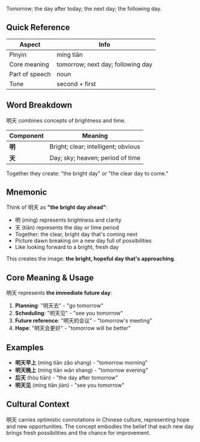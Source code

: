 Tomorrow; the day after today; the next day; the following day.

## Quick Reference

| Aspect         | Info                              |
| -------------- | --------------------------------- |
| Pinyin         | míng tiān                         |
| Core meaning   | tomorrow; next day; following day |
| Part of speech | noun                              |
| Tone           | second + first                    |

## Word Breakdown

明天 combines concepts of brightness and time.

| Component | Meaning                                    |
| --------- | ------------------------------------------ |
| **明**    | Bright; clear; intelligent; obvious       |
| **天**    | Day; sky; heaven; period of time          |

Together they create: "the bright day" or "the clear day to come."

## Mnemonic

Think of 明天 as **"the bright day ahead"**:

- 明 (míng) represents brightness and clarity  
- 天 (tiān) represents the day or time period
- Together: the clear, bright day that's coming next
- Picture dawn breaking on a new day full of possibilities
- Like looking forward to a bright, fresh day

This creates the image: **the bright, hopeful day that's approaching**.

## Core Meaning & Usage

明天 represents **the immediate future day**:

1. **Planning**: "明天去" - "go tomorrow"
2. **Scheduling**: "明天见" - "see you tomorrow"
3. **Future reference**: "明天的会议" - "tomorrow's meeting"
4. **Hope**: "明天会更好" - "tomorrow will be better"

## Examples

- **明天早上** (míng tiān zǎo shang) - "tomorrow morning"
- **明天晚上** (míng tiān wǎn shang) - "tomorrow evening"
- **后天** (hòu tiān) - "the day after tomorrow"
- **明天见** (míng tiān jiàn) - "see you tomorrow"

## Cultural Context

明天 carries optimistic connotations in Chinese culture, representing hope and new opportunities. The concept embodies the belief that each new day brings fresh possibilities and the chance for improvement.
